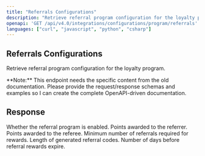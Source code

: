 ```yaml
---
title: "Referrals Configurations"
description: "Retrieve referral program configuration for the loyalty program."
openapi: 'GET /api/v4.0/integrations/configurations/program/referrals'
languages: ["curl", "javascript", "python", "csharp"]
---
```


## Referrals Configurations

Retrieve referral program configuration for the loyalty program.

<Info>
**Note:** This endpoint needs the specific content from the old documentation. Please provide the request/response schemas and examples so I can create the complete OpenAPI-driven documentation.
</Info>

## Response

<ResponseField name="enabled" type="boolean">
Whether the referral program is enabled.
</ResponseField>

<ResponseField name="referrerReward" type="number">
Points awarded to the referrer.
</ResponseField>

<ResponseField name="refereeReward" type="number">
Points awarded to the referee.
</ResponseField>

<ResponseField name="minimumReferrals" type="number">
Minimum number of referrals required for rewards.
</ResponseField>

<ResponseField name="referralCodeLength" type="number">
Length of generated referral codes.
</ResponseField>

<ResponseField name="expirationDays" type="number">
Number of days before referral rewards expire.
</ResponseField>
